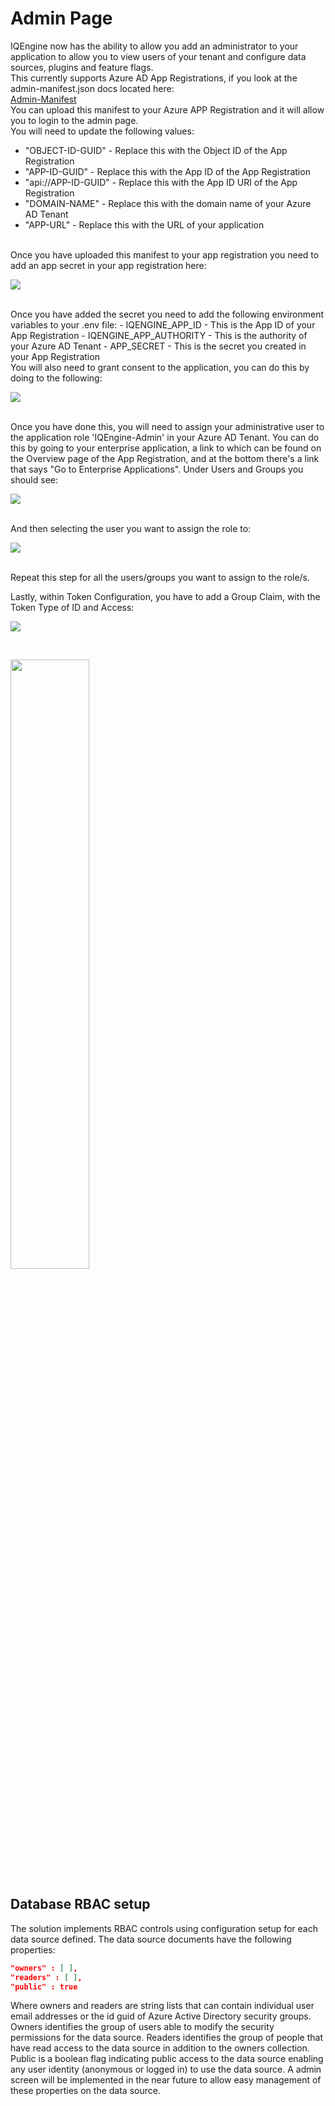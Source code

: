 # Admin Page

IQEngine now has the ability to allow you add an administrator to your application to allow you to view users of your tenant and configure data sources, plugins and feature flags.
<br/>
This currently supports Azure AD App Registrations, if you look at the admin-manifest.json docs located here:
<br/>
[Admin-Manifest](/admin-manifest.json)
<br/>
You can upload this manifest to your Azure APP Registration and it will allow you to login to the admin page.
<br/>
You will need to update the following values:
<br/>
- "OBJECT-ID-GUID" - Replace this with the Object ID of the App Registration
- "APP-ID-GUID" - Replace this with the App ID of the App Registration
- "api://APP-ID-GUID" - Replace this with the App ID URI of the App Registration
- "DOMAIN-NAME" - Replace this with the domain name of your Azure AD Tenant
- "APP-URL" - Replace this with the URL of your application
<br/>
Once you have uploaded this manifest to your app registration you need to add an app secret in your app registration here:
<p align="left">
  <img src="/add_client_secret.png" />
</p>
<br/>
Once you have added the secret you need to add the following environment variables to your .env file:
- IQENGINE_APP_ID - This is the App ID of your App Registration
- IQENGINE_APP_AUTHORITY - This is the authority of your Azure AD Tenant
- APP_SECRET - This is the secret you created in your App Registration
<br/>
You will also need to grant consent to the application, you can do this by doing to the following:
<p align="left">
  <img src="/grant_consent.png" />
</p>
<br/>
Once you have done this, you will need to assign your administrative user to the application role 'IQEngine-Admin' in your Azure AD Tenant.
You can do this by going to your enterprise application, a link to which can be found on the Overview page of the App Registration, and at the bottom there's a link that says "Go to Enterprise Applications".  Under Users and Groups you should see:
<p align="left">
  <img src="/enterprise_app.png" />
</p>
<br/>
And then selecting the user you want to assign the role to:
<p align="left">
  <img  src="/assign_role.png" />
</p>
<br/>
Repeat this step for all the users/groups you want to assign to the role/s.

Lastly, within Token Configuration, you have to add a Group Claim, with the Token Type of ID and Access:

<p align="left">
  <img src="/admin_page_token1.png" />
</p>
<br />
<p align="left">
  <img src="/admin_page_token2.png" width="50%"/>
</p>

## Database RBAC setup

The solution implements RBAC controls using configuration setup for each data source defined. The data source documents have the following properties:

```json
"owners" : [ ],
"readers" : [ ],
"public" : true
```

Where owners and readers are string lists that can contain individual user email addresses or the id guid of Azure Active Directory security groups.
Owners identifies the group of users able to modify the security permissions for the data source.
Readers identifies the group of people that have read access to the data source in addition to the owners collection.
Public is a boolean flag indicating public access to the data source enabling any user identity (anonymous or logged in) to use the data source.
A admin screen will be implemented in the near future to allow easy management of these properties on the data source.